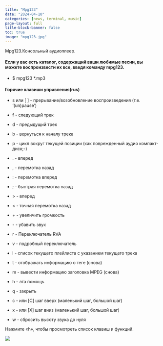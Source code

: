 ```yaml
---
title: "Mpg123"
date: "2024-04-10"
categories: [news, terminal, music]
page-layout: full
title-block-banner: false
toc: true
image: "mpg123.jpg"
---
```


Mpg123.Консольный аудиоплеер.

#### Если у вас есть каталог, содержащий ваши любимые песни, вы можете воспроизвести их все, введя команду mpg123.

- $ mpg123 *.mp3


#### Горячие клавиши управления(rus)

- s или [ ] - прерывание/возобновление воспроизведения (т.е. '(un)pause')

- f - следующий трек

- d - предыдущий трек

- b - вернуться к началу трека

- p - цикл вокруг текущей позиции (как поврежденный аудио компакт-диск;-)

- . - вперед

- , - перемотка назад

- : - перемотка вперед

- ; - быстрая перемотка назад

- \> - вперед

- < - точная перемотка назад

- \+ - увеличить громкость

- \- - убавить звук

- r - Переключатель RVA

- v - подробный переключатель

- l - список текущего плейлиста с указанием текущего трека

- t - отображать информацию о теге (снова)

- m - вывести информацию заголовка MPEG (снова)

- h - эта помощь

- q - закрыть

- c - или [C] шаг вверх (маленький шаг, большой шаг)

- x - или [X] шаг вниз (маленький шаг, большой шаг)

- w - сбросить высоту звука до нуля

Нажмите «h», чтобы просмотреть список клавиш и функций.

![](mpg123-1.jpg)
